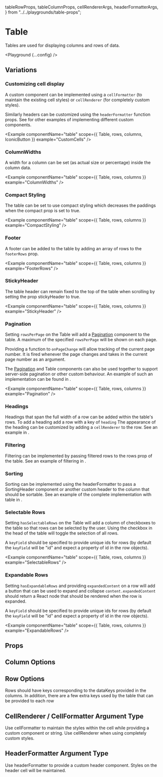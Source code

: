   tableRowProps,
  tableColumnProps,
  cellRendererArgs,
  headerFormatterArgs,
} from "../../playgrounds/table-props";


# Table

Tables are used for displaying columns and rows of data.

<Playground {...config} />

## Variations

### Customizing cell display

A custom component can be implemented using a `cellFormatter` (to maintain the existing cell styles) or `cellRenderer` (for completely custom styles).

Similarly headers can be customized using the `headerFormatter` function props. See <StoryBookLink /> for other examples of implementing different custom components.

<Example
  componentName="table"
  scope={{ Table, rows, columns, IconicButton }}
  example="CustomCells"
/>

### ColumnWidths

A width for a column can be set (as actual size or percentage) inside the column data.

<Example
  componentName="table"
  scope={{ Table, rows, columns }}
  example="ColumnWidths"
/>

### Compact Styling

The table can be set to use compact styling which decreases the paddings when the compact prop is set to true.

<Example
  componentName="table"
  scope={{ Table, rows, columns }}
  example="CompactStyling"
/>

### Footer

A footer can be added to the table by adding an array of rows to the `footerRows` prop.

<Example
  componentName="table"
  scope={{ Table, rows, columns }}
  example="FooterRows"
/>

### StickyHeader

The table header can remain fixed to the top of the table when scrolling by setting the prop stickyHeader to true.

<Example
  componentName="table"
  scope={{ Table, rows, columns }}
  example="StickyHeader"
/>

### Pagination

Setting `rowsPerPage` on the Table will add a [Pagination](/pagination) component to the table. A maximum of the specified `rowsPerPage` will be shown on each page.

Providing a function to `onPageChange` will allow tracking of the current page number. It is fired whenever the page changes and takes in the current page number as an argument.

The [Pagination](/pagination) and Table components can also be used together to support server-side pagination or other custom behaviour. An example of such an implementation can be found in <StoryBookLink />.

<Example
  componentName="table"
  scope={{ Table, rows, columns }}
  example="Pagination"
/>

### Headings

Headings that span the full width of a row can be added within the table's rows. To add a heading add a row with a key of `heading` The appearance of the heading can be customized by adding a `cellRenderer` to the row. See an example in <StoryBookLink />.

### Filtering

Filtering can be implemented by passing filtered rows to the rows prop of the table. See an example of filtering in <StoryBookLink />.

### Sorting

Sorting can be implemented using the headerFormatter to pass a SortingHeader component or another custom header to the column that should be sortable. See an example of the complete implementation with table in <StoryBookLink />.

### Selectable Rows

Setting `hasSelectableRows` on the Table will add a column of checkboxes to the table so that rows can be selected by the user. Using the checkbox in the head of the table will toggle the selection of all rows.

A `keyField` should be specified to provide unique ids for rows (by default the `keyField` will be "id" and expect a property of id in the row objects).

<Example
  componentName="table"
  scope={{ Table, rows, columns }}
  example="SelectableRows"
/>

### Expandable Rows

Setting `hasExpandableRows` and providing `expandedContent` on a row will add a button that can be used to expand and collapse `content.expandedContent` should return a React node that should be rendered when the row is expanded.

A `keyField` should be specified to provide unique ids for rows (by default the `keyField` will be "id" and expect a property of id in the row objects).

<Example
  componentName="table"
  scope={{ Table, rows, columns }}
  example="ExpandableRows"
/>

## Props

<PropsTable propsConfig={config.props} />

## Column Options

<PropsTable propsConfig={tableColumnProps} />

## Row Options

Rows should have keys corresponding to the dataKeys provided in the columns. In addition, there are a few extra keys used by the table that can be provided to each row

<PropsTable propsConfig={tableRowProps} />

## CellRenderer / CellFormatter Argument Type

Use cellFormatter to maintain the styles within the cell while providing a custom component or string. Use cellRenderer when using completely custom styles.

<PropsTable propsConfig={cellRendererArgs} />

## HeaderFormatter Argument Type

Use headerFormatter to provide a custom header component. Styles on the header cell will be maintained.

<PropsTable propsConfig={headerFormatterArgs} />

